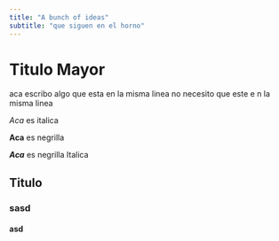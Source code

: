 ```yaml
---
title: "A bunch of ideas"
subtitle: "que siguen en el horno"
---
```


# Titulo Mayor

aca escribo algo
que esta en la misma linea
no necesito que este e n la misma linea

*Aca* es italica

**Aca** es negrilla

***Aca*** es negrilla Italica

## Titulo 

###  sasd
 
#### asd